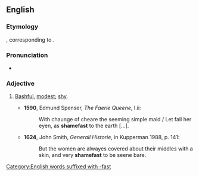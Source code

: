 ==English==

===Etymology===
{{etyl|ang|en}} {{term|scamfæst|lang=ang}}, corresponding to {{compound|shame|fast}}.

===Pronunciation===
*{{a|UK}} {{IPA|/ˈʃeɪmfɑːst/}}

===Adjective===
{{en-adj}}

# {{context|archaic|lang=en}} [[bashful|Bashful]], [[modest]]; [[shy]].
#*'''1590''', Edmund Spenser, ''The Faerie Queene'', I.ii:
#*:With chaunge of cheare the seeming simple maid / Let fall her eyen, as '''shamefast''' to the earth [...].
#*'''1624''', John Smith, ''Generall Historie'', in Kupperman 1988, p. 141:
#*:But the women are alwayes covered about their middles with a skin, and very '''shamefast''' to be seene bare.

[[Category:English words suffixed with -fast]]